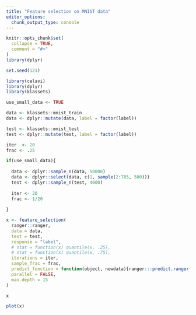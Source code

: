 ```yaml
---
title: "Feature selection on MNIST data"
editor_options: 
  chunk_output_type: console
---
```


```r
knitr::opts_chunk$set(
  collapse = TRUE,
  comment = "#>"
)
library(dplyr)
```

```r
set.seed(123)

library(celavi)
library(dplyr)
library(klassets)

use_small_data <- TRUE

data <- klassets::mnist_train
data <- dplyr::mutate(data, label = factor(label))

test <- klassets::mnist_test
test <- dplyr::mutate(test, label = factor(label))

iter  <- 20
frac <- .25

if(use_small_data){
  
  data <- dplyr::sample_n(data, 50000)
  data <- dplyr::select(data, c(1, sample(2:785, 500)))  
  test <- dplyr::sample_n(test, 4000)
  
  iter <- 20
  frac <- 1/20
  
} 
```


```r
x <- feature_selection(
  ranger::ranger,
  data = data,
  test = test,
  response = "label",
  # stat = function(x) quantile(x, .25),
  # stat = function(x) quantile(x, .75),
  iterations = iter,
  sample_frac = frac,
  predict_function = function(object, newdata){ranger:::predict.ranger(object, data = newdata)$predictions},
  parallel = FALSE,
  max.depth = 15
)

x

plot(x)
```


